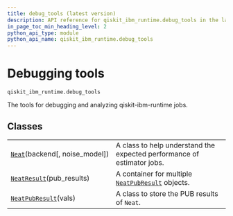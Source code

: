 ```yaml
---
title: debug_tools (latest version)
description: API reference for qiskit_ibm_runtime.debug_tools in the latest version of qiskit-ibm-runtime
in_page_toc_min_heading_level: 2
python_api_type: module
python_api_name: qiskit_ibm_runtime.debug_tools
---
```


<span id="debugging-tools-qiskit-ibm-runtime-debug-tools" />

<span id="module-qiskit_ibm_runtime.debug_tools" />

# Debugging tools

`qiskit_ibm_runtime.debug_tools`

The tools for debugging and analyzing qiskit-ibm-runtime jobs.

## Classes

|                                                                                                                      |                                                                                                                                                  |
| -------------------------------------------------------------------------------------------------------------------- | ------------------------------------------------------------------------------------------------------------------------------------------------ |
| [`Neat`](qiskit_ibm_runtime.debug_tools.Neat "qiskit_ibm_runtime.debug_tools.Neat")(backend\[, noise\_model])        | A class to help understand the expected performance of estimator jobs.                                                                           |
| [`NeatResult`](qiskit_ibm_runtime.debug_tools.NeatResult "qiskit_ibm_runtime.debug_tools.NeatResult")(pub\_results)  | A container for multiple [`NeatPubResult`](qiskit_ibm_runtime.debug_tools.NeatPubResult "qiskit_ibm_runtime.debug_tools.NeatPubResult") objects. |
| [`NeatPubResult`](qiskit_ibm_runtime.debug_tools.NeatPubResult "qiskit_ibm_runtime.debug_tools.NeatPubResult")(vals) | A class to store the PUB results of `Neat`.                                                                                                      |

